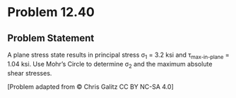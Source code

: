 # Problem 12.40 {.unnumbered}

## Problem Statement

A plane stress state results in principal stress σ<sub>1</sub> = 3.2 ksi and τ<sub>max-in-plane</sub> = 1.04 ksi. Use Mohr's Circle to determine σ<sub>2</sub> and the maximum absolute shear stresses.

\[Problem adapted from © Chris Galitz CC BY NC-SA 4.0\]